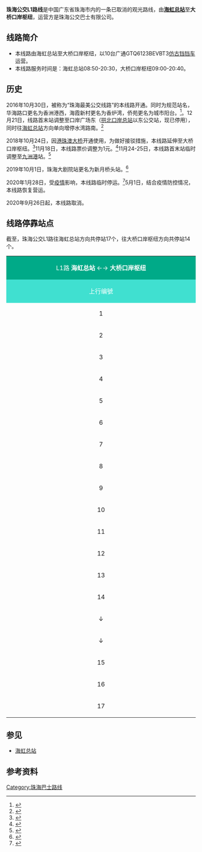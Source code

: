 {{Infobox Bus Route
| number=珠海公交L1路线<br><small>Zhuhai Bus Route L1</small>
| image=File:YueC-31780 Zhuhai City Bus L1 03-05-2019.jpg
| caption=L1路线曾使用的GTQ6123BEVBT3仿古铛铛车在大桥口岸枢纽待发
| operator=[[珠海公交巴士有限公司|珠海公交巴士有限公司]] 
| garage=香洲分公司
| length=海虹总站→大桥口岸枢纽：16km<br/>大桥口岸枢纽→海虹总站 13km
| via=新月桥头、香炉湾、珠海渔女、海滨泳场
| time=80-100分钟
| start=[[海虹总站|海虹总站]]
| end=大桥口岸枢纽
| level=海虹总站08:50-20:30
| level1=大桥口岸枢纽09:00-20:40
| frequency=13-26分钟
| vehicle=广通GTQ6123BEVBT3
| Fare=¥1.0
| bgcolor=#00aa88
| fontcolor=white
| open=2016年10月30日
| routetype=观光路线
| status=取消运营
}}
'''珠海公交L1路线'''是中国广东省珠海市内的一条已取消的观光路线，由'''[[海虹总站|海虹总站]]'''至'''大桥口岸枢纽'''，运营方是珠海公交巴士有限公司。
==线路简介==
*本线路由海虹总站至大桥口岸枢纽，以10台广通GTQ6123BEVBT3[[仿古铛铛车|仿古铛铛车]]运营。
*本线路服务时间是：海虹总站08:50-20:30，大桥口岸枢纽09:00-20:40。

== 历史 ==
2016年10月30日，被称为“珠海最美公交线路”的本线路开通。同时为规范站名，华海路口更名为香洲港西，海霞新村更名为香炉湾，侨苑更名为城市阳台。<ref>{{Cite web|title=珠海情侶路旅遊觀光專線L1路明日正式開通10輛仿古鐺鐺車運行-珠海每日新聞-HopeTrip旅遊網|url=https://www.hopetrip.com.hk/news/201610/304218.html|accessdate=2020-08-17|work=www.hopetrip.com.hk|language=zh-TW}}</ref>。12月21日，线路首末站调整至口岸广场东（[[拱北口岸总站|拱北口岸总站]]以东公交站，现已停用），同时往[[海虹总站|海虹总站]]方向单向增停水湾路南。<ref>{{Cite web|title=珠海本月21日多条跨区公交线路调整|url=https://m.mp.oeeee.com/a/BAAFRD000020181023111361.html|accessdate=2020-08-19|work=static.nfapp.southcn.com|language=zh-cn}}</ref>

2018年10月24日，因[[港珠澳大桥|港珠澳大桥]]开通使用，为做好接驳措施，本线路延伸至大桥口岸枢纽。<ref>{{Cite web|title=好消息！5条公交线路、6条专线直通港珠澳大桥珠海口岸|url=https://m.mp.oeeee.com/a/BAAFRD000020181023111361.html|accessdate=2020-08-19|work=m.mp.oeeee.com|language=zh-cn}}</ref>11月18日，本线路票价调整为1元。<ref>{{Cite web|title=18日起，珠海公交、有轨电车票价降至1元！降价原因让网友点赞|url=http://toutiao.3g.oeeee.com/mp/toutiao/BAAFRD000020181116116850.html|accessdate=2020-08-19|work=toutiao.3g.oeeee.com|archive-date=2020-06-29|archive-url=https://web.archive.org/web/20200629223441/http://toutiao.3g.oeeee.com/mp/toutiao/BAAFRD000020181116116850.html|dead-url=no}}</ref>11月24-25日，本线路首末站临时调整至[[九洲港|九洲港]]站。<ref>{{Cite web|title=近两天珠海公交到不了港珠澳大桥巴士站了！不看你可能上不了车_九洲港|url=http://www.sohu.com/a/277396821_728608|accessdate=2020-08-19|work=www.sohu.com|language=zh-cn|archive-date=2020-06-29|archive-url=https://web.archive.org/web/20200629063935/https://www.sohu.com/a/277396821_728608|dead-url=no}}</ref>

2019年10月1日，珠海大剧院站更名为新月桥头站。<ref>{{Cite web|title=注意！国庆期间珠海40余条公交线路调整、道路交通管制！-看点快报|url=https://kuaibao.qq.com/s/20190930A0J90E00?refer=spider|accessdate=2020-08-19|work=kuaibao.qq.com}}</ref>

2020年1月28日，受[[2019冠狀病毒病廣東省疫情#交通應對|疫情]]影响，本线路临时停运。<ref>{{Cite web|title=珠海这些公交线路临时停运，机场快线、九洲客运航班也有调整！|url=http://mp.weixin.qq.com/s?__biz=MjM5NDcxOTE4MQ==&mid=2649267186&idx=3&sn=aba7d9d82198e79f2cda79cf744c08b7&chksm=be9f4f5089e8c646d35d83947d1ef28797b37f292b19bc526cdf259e8d4866643a610d595856#rd|accessdate=2020-08-19|work=微信公众平台}}</ref>5月1日，结合疫情防控情况，本线路恢复营运。

2020年9月26日起，本线路取消。

== 线路停靠站点 ==
截至{{Today}}，珠海公交L1路往海虹总站方向共停站17个，往大桥口岸枢纽方向共停站14个。
{| border="1" cellpadding="4" cellspacing="0" style="margin: 1em 1em 1em 0; background: #F9F9F9; border: 1px #AAA solid; border-collapse: collapse; font-size: 100%;"
|-
| colspan="3" style="background:#00AA88 ;color:white" align="center" | L1路 '''海虹总站''' ←→ '''大桥口岸枢纽'''
|-
! style="background: #40E0D0; color:white" align=center width=25% bgcolor="silver" | 上行编號
! style="background: #00FFFF ; color:black" align="center" width="50%" bgcolor="silver" | 站名
! style="background: #40E0D0; color:white" align=center width=25% bgcolor="silver" | 下行编號
|-
|align="center"|1
|align="center"|海虹总站
|align="center"|14
|-
|align="center"|2
|align="center"|中大五院
|align="center"|↑
|-
|align="center"|3
|align="center"|水拥坑(海天公园)
|align="center"|↑
|-
|align="center"|4
|align="center"|海天公园东
|align="center"|↑
|-
|align="center"|5
|align="center"|香洲港西
|align="center"|13
|-
|align="center"|6
|align="center"|新月桥头
|align="center"|12
|-
|align="center"|7
|align="center"|香炉湾
|align="center"|11
|-
|align="center"|8
|align="center"|城市阳台
|align="center"|10
|-
|align="center"|9
|align="center"|珠海渔女
|align="center"|9
|-
|align="center"|10
|align="center"|海滨泳场
|align="center"|8
|-
|align="center"|11
|align="center"|海洲路口
|align="center"|7
|-
|align="center"|12
|align="center"|九洲湾
|align="center"|6
|-
|align="center"|13
|align="center"|九洲港
|align="center"|5
|-
|align="center"|14
|align="center"|情侣南路北
|align="center"|4
|-
|align="center"|↓
|align="center"|海愉半岛
|align="center"|3
|-
|align="center"|↓
|align="center"|九洲驿站
|align="center"|2
|-
|align="center"|15
|align="center"|宏海湾花园
|align="center"|↑
|-
|align="center"|16
|align="center"|全球通大厦
|align="center"|↑
|-
|align="center"|17
|align="center"|大桥口岸枢纽
|align="center"|1
|}

== 参见 ==
* [[海虹总站|海虹总站]]
== 参考资料 ==
{{reflist}}
{{珠海公交路线一览表}}

[[Category:珠海巴士路线|Category:珠海巴士路线]]